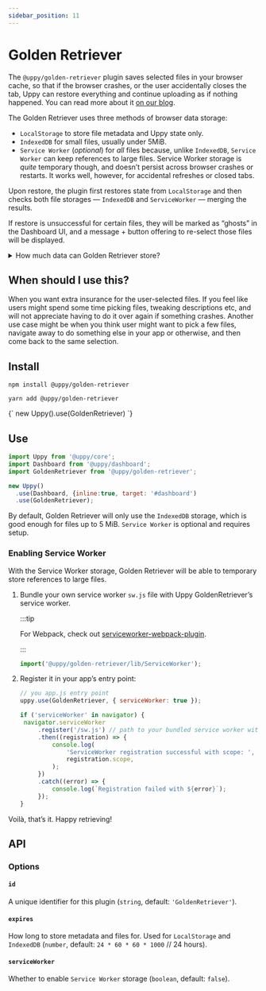 ```yaml
---
sidebar_position: 11
---
```




# Golden Retriever

The `@uppy/golden-retriever` plugin saves selected files in your browser cache,
so that if the browser crashes, or the user accidentally closes the tab, Uppy
can restore everything and continue uploading as if nothing happened. You can
read more about it
[on our blog](https://uppy.io/blog/2017/07/golden-retriever/).

The Golden Retriever uses three methods of browser data storage:

- `LocalStorage` to store file metadata and Uppy state only.
- `IndexedDB` for small files, usually under 5MiB.
- `Service Worker` (_optional_) for _all_ files because, unlike `IndexedDB`,
  `Service Worker` can keep references to large files. Service Worker storage is
  _quite_ temporary though, and doesn’t persist across browser crashes or
  restarts. It works well, however, for accidental refreshes or closed tabs.

Upon restore, the plugin first restores state from `LocalStorage` and then
checks both file storages — `IndexedDB` and `ServiceWorker` — merging the
results.

If restore is unsuccessful for certain files, they will be marked as “ghosts” in
the Dashboard UI, and a message + button offering to re-select those files will
be displayed.

<details>
  <summary>How much data can Golden Retriever store?</summary>

The amount of storage is dependent upon how much available disk space the device
has. The general range is between 50MB and 20GB.

| Disk Space | Storage Limit                     |
| ---------- | --------------------------------- |
| < 8GB      | 50MB                              |
| > 8-32GB   | 500MB                             |
| > 32-128GB | 4% of volume size                 |
| > 128GB    | 4% or 20GB (whichever is smaller) |

</details>

## When should I use this?

When you want extra insurance for the user-selected files. If you feel like
users might spend some time picking files, tweaking descriptions etc, and will
not appreciate having to do it over again if something crashes. Another use case
might be when you think user might want to pick a few files, navigate away to do
something else in your app or otherwise, and then come back to the same
selection.

## Install

<Tabs>
  <TabItem value="npm" label="NPM" default>

```shell
npm install @uppy/golden-retriever
```

  </TabItem>

  <TabItem value="yarn" label="Yarn">

```shell
yarn add @uppy/golden-retriever
```

  </TabItem>

  <TabItem value="cdn" label="CDN">
    <UppyCdnExample>
      {`
        new Uppy().use(GoldenRetriever)
      `}
    </UppyCdnExample>
  </TabItem>
</Tabs>

## Use

```js {7} showLineNumbers
import Uppy from '@uppy/core';
import Dashboard from '@uppy/dashboard';
import GoldenRetriever from '@uppy/golden-retriever';

new Uppy()
  .use(Dashboard, {inline:true, target: '#dashboard')
  .use(GoldenRetriever);
```

By default, Golden Retriever will only use the `IndexedDB` storage, which is
good enough for files up to 5 MiB. `Service Worker` is optional and requires
setup.

### Enabling Service Worker

With the Service Worker storage, Golden Retriever will be able to temporary
store references to large files.

1. Bundle your own service worker `sw.js` file with Uppy GoldenRetriever’s
   service worker.

   :::tip

   For Webpack, check out
   [serviceworker-webpack-plugin](https://github.com/oliviertassinari/serviceworker-webpack-plugin).

   :::

   ```js title="sw.js"
   import('@uppy/golden-retriever/lib/ServiceWorker');
   ```

2. Register it in your app’s entry point:

   ```js
   // you app.js entry point
   uppy.use(GoldenRetriever, { serviceWorker: true });

   if ('serviceWorker' in navigator) {
   	navigator.serviceWorker
   		.register('/sw.js') // path to your bundled service worker with GoldenRetriever service worker
   		.then((registration) => {
   			console.log(
   				'ServiceWorker registration successful with scope: ',
   				registration.scope,
   			);
   		})
   		.catch((error) => {
   			console.log(`Registration failed with ${error}`);
   		});
   }
   ```

Voilà, that’s it. Happy retrieving!

## API

### Options

#### `id`

A unique identifier for this plugin (`string`, default: `'GoldenRetriever'`).

#### `expires`

How long to store metadata and files for. Used for `LocalStorage` and
`IndexedDB` (`number`, default: `24 * 60 * 60 * 1000` // 24 hours).

#### `serviceWorker`

Whether to enable `Service Worker` storage (`boolean`, default: `false`).
